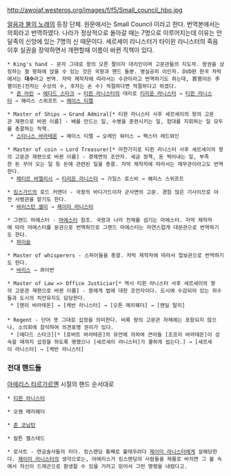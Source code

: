 

http://awoiaf.westeros.org/images/f/f5/Small_council_hbo.jpg


[[얼음과 불의 노래]]의 등장 단체. 원문에서는 Small Council 이라고 한다. 번역본에서는 의회라고 번역하였다. 나라가 정상적으로 돌아갈 때는 7명으로 이루어지는데 이유는 안달족의 신앙에 있는 7명의 신 때문이다. 세르세이 라니스터가 타이윈 라니스터의 죽음 이후 실권을 장악하면서 개편할때 이름이 바뀐 직책이 있다.

 * King's hand - 문자 그대로 왕의 오른 팔이자 대리인이며 고문관들의 지도자. 왕권을 상징하는 철 왕좌에 앉을 수 있는 것은 국왕과 핸드 둘뿐. 명실공히 이인자. DVD판 한국 자막에서는 '''대수'''라고 번역. 자막 제작자에 따라서는 수관이라고 번역하기도 하는데, 首官이든 手官이든(전자는 수상의 수, 후자는 손 수) 적절하다면 적절하다고 하겠다.
  * [[존 아린]] → [[에다드 스타크]] → [[티윈 라니스터]]의 대리로 [[티리온 라니스터]] → [[티윈 라니스터]] → 해리스 스위프트 → [[메이스 티렐]]

 * Master of Ships → Grand Admiral[* 티윈 라니스터 사후 세르세이의 왕의 고문관 재편으로 바뀐 이름] - 배를 만드는 일, 수병을 훈련시키는 일, 함대를 지휘하는 일 모두를 총괄하는 직책. 
  * [[스타니스 바라테온]] → 메이스 티렐 → 오레인 워터스 → 팩스터 레드와인

 * Master of coin → Lord Treasurer[* 마찬가지로 티윈 라니스터 사후 세르세이의 왕의 고문관 재편으로 바뀐 이름] - 경제면의 조언자. 세금 정책, 돈 찍어내는 일, 부족한 돈 꾸어 오는 일 등 돈에 관련된 일을 총괄. 자막 제작자에 따라서는 재무관이라고도 번역한다.
  * [[페티르 바엘리시]] → [[티리온 라니스터]] → 가일스 로스비 → 해리스 스위프트
  
 * [[킹스가드]]의 로드 커맨더 - 국왕의 바디가드이자 군사면의 고문. 경험 많은 기사이므로 야전 사령관을 맡기도 한다. 
  * [[바리스탄 셀미]] → [[제이미 라니스터]]

 * 그랜드 마에스터 - [[마에스터]] 참조. 국왕과 나라 전체를 섬기는 마에스터. 자막 제작자에 따라 마에스터를 문관으로 번역하므로 그랜드 마에스터는 자연스럽게 대문관으로 번역하기도 한다.
  * [[파이슬]]

 * Master of whisperers - 스파이들을 총괄. 자막 제작자에 따라서 첩보관으로 번역하기도 한다.
  * [[바리스]] → 콰이번

 * Master of Law => Office Justiciar[* 역시 티윈 라니스터 사후 세르세이의 왕의 고문관 재편으로 바뀐 이름] - 왕에게 법에 대한 조언자이다. 도시에 수감되어 있는 죄수들과 도시의 치안유지도 담당한다. 
  * [렌리 바라테온] → [케반 라니스터] → [오톤 메리웨더] → [랜딜 탈리]
 
 * Regent - 단어 뜻 그대로 섭정을 의미한다. 비록 왕의 고문관 자체에는 포함되지 않으나, 소의회에 참석하여 의견표명 권리가 있다.
  * [에다드 스타크][* [로버트 바라테온]의 유언에 의하여 큰아들 [조프리 바라테온]이 성숙할 때까지 섭정을 하도록 명했으나 [세르세이 라니스터]가 쿨하게 씹는다.] → [세르세이 라니스터] → [케반 라니스터]

=== 전대 핸드들 ===
[[아에리스 타르가르옌]] 시절의 핸드 순서대로

 * [[티윈 라니스터]]

 * 오웬 메리웨더

 * [[존 코닝턴]]

 * 칼튼 첼스테드

 * 로사트 - 연금술사들의 리더. 킹스랜딩 통째로 불태우려다 [[제이미 라니스터]]에게 살해당한다. [[제이미 라니스터]]의 생각으로는, 아에리스가 킹스랜딩의 사람들을 제물로 바치면 그 불 속에서 자신이 드래곤으로 환생할 수 있을 거라고 믿어서 그런 명령을 내렸다고.
